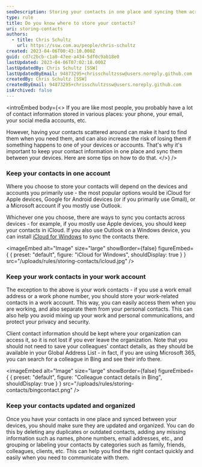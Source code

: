 ```yaml
---
seoDescription: Storing your contacts in one place and syncing them across devices helps keep your contact information organized and easily accessible.
type: rule
title: Do you know where to store your contacts?
uri: storing-contacts
authors:
  - title: Chris Schultz
    url: https://ssw.com.au/people/chris-schultz
created: 2023-04-06T00:43:10.000Z
guid: cd7c2bcb-c1a0-47ee-a434-5df0c9ab18e0
lastUpdated: 2023-04-06T07:02:18.000Z
lastUpdatedBy: Chris Schultz [SSW]
lastUpdatedByEmail: 94873295+chrisschultzssw@users.noreply.github.com
createdBy: Chris Schultz [SSW]
createdByEmail: 94873295+chrisschultzssw@users.noreply.github.com
isArchived: false
---
```


<introEmbed
  body={<>
If you are like most people, you probably have a lot of contact information stored in various places: your phone, your email, your social media accounts, etc.

However, having your contacts scattered around can make it hard to find them when you need them, and can also increase the risk of losing them if something happens to one of your devices or accounts. That's why it's important to keep your contact information in one place and sync them between your devices. Here are some tips on how to do that.
  </>}
/>
### Keep your contacts in one account

Where you choose to store your contacts will depend on the devices and accounts you primarily use - the most popular options would be iCloud for Apple devices, Google for Android devices (or if you primarily use Gmail), or a Microsoft account if you mostly use Outlook.

Whichever one you choose, there are ways to sync you contacts across devices - for example, if you mostly use Apple devices, you should keep your contacts in iCloud. If you also use Outlook on a Windows device, you can install [iCloud for Windows](https://support.apple.com/en-au/HT204283) to sync the contacts there.


<imageEmbed
  alt="Image"
  size="large"
  showBorder={false}
  figureEmbed={ {
    preset: "default",
    figure: "iCloud for Windows",
    shouldDisplay: true
  } }
  src="/uploads/rules/storing-contacts/icloud.jpg"
/>


### Keep your work contacts in your work account

The exception to the above is your work contacts - if you use a work email address or a work phone number, you should store your work-related contacts in a work account. This way, you can easily access them when you are working, and also separate them from your personal contacts. This can also help you avoid mixing up your work and personal communications, and protect your privacy and security.

Client contact information should be kept where your organization can access it, so it is not lost if you ever leave the organization. Note that you should not need to save your colleagues' contact details, as they should be available in your Global Address List - in fact, if you are using Microsoft 365, you can search for a colleague in Bing and see their info there.


<imageEmbed
  alt="Image"
  size="large"
  showBorder={false}
  figureEmbed={ {
    preset: "default",
    figure: "Colleague contact details in Bing",
    shouldDisplay: true
  } }
  src="/uploads/rules/storing-contacts/bingcontact.png"
/>


### Keep your contacts updated and organized

Once you have your contacts in one place and synced between your devices, you should make sure they are updated and organized. You can do this by deleting any duplicates or outdated contacts, adding any missing information such as names, phone numbers, email addresses, etc., and grouping or labeling your contacts by categories such as family, friends, colleagues, clients, etc. This can help you find the right contact quickly and easily when you need to communicate with them.
